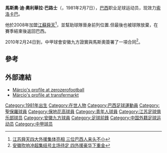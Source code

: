 {{Infobox Football biography
|          playername = 馬斯奧
|               image = 
|            fullname = Márcio de Oliveira Barros
|         dateofbirth = {{Birth date and age|1981|2|7}}
|         cityofbirth = [[里約熱內盧|里約熱內盧]]
|      countryofbirth = [[巴西|巴西]]
|              height = {{height|m=1.86}}
|            nickname = 
|            position = [[前鋒_(足球)|前鋒]]
|         currentclub = [[索洛卡巴體育會|索洛卡巴]]
|          clubnumber = 
|          youthyears = 
|          youthclubs = 
|               years = 2004-05<br/>2006<br/>2007<br/>2007<br/>2007<br/>2008<br/>2008-09<br/>2009<br/>2010<br/>2010<br/>2011<br/>2011-
|               clubs = [[聖保羅|聖保羅]] <br/> [[保地花高|保地花高]] <br/> {{tsl|en|América Futebol Clube (SP)||阿美利加(SP)}} <br/> [[青年人體育會|青年人體育會]] <br/> [[阿美利加明尼路|阿美利加(MG)]] <br/> [[江蘇舜天足球俱樂部|江蘇舜天]] <br/> [[圣十字足球俱乐部|聖十字]] <br/> [[紐迪高體育會|紐迪高]] <br/> [[索洛卡巴體育會|索洛卡巴]] <br/> [[安徽九方|安徽九方]] <br/> [[圣十字足球俱乐部|圣十字]] <br/> [[索洛卡巴體育會|索洛卡巴]]
|         caps(goals) = <br/> <br/> <br/> <br/> <br/> 20 (13)<br/> <br/> <br/> <br/> 19 (5)
|       nationalyears = 
|        nationalteam = 
| nationalcaps(goals) =  
|            pcupdate = 25 February 2010
|            ntupdate = 
}}
'''馬斯奧·迪·奧利華拉·巴路士'''（{{lang-pt|'''Márcio de Oliveira Barros'''}}，1981年2月7日），[[巴西|巴西]]职业足球运动员，现效力[[索洛卡巴體育會|索洛卡巴]]。

他於2008年加盟[[江蘇舜天足球俱樂部|江蘇舜天]]<ref>[http://sports.sohu.com/20080328/n255976504.shtml 江苏舜天四大外援集体亮相 三位巴西人来头不小]</ref>，並幫助球隊晉身前列位置.但最後也被球隊放棄，在賽季結束後返回巴西。

2010年2月24日到，中甲球會安徽九方證實與馬斯奧簽署了一項合同<ref>[http://sports.sohu.com/20100224/n270400495.shtml 安徽吹响冲超集结号主场待定 四外援豪华下重金]</ref>。

==參考==
{{reflist}}

==外部連結==
* [http://www.zerozerofootball.com/player/marcio_barros/current/profile/0/default/11279 Márcio's profile at zerozerofootball]{{dead link|date=2018年5月 |bot=InternetArchiveBot |fix-attempted=yes }}
* [https://web.archive.org/web/20091230052323/http://www.transfermarkt.co.uk/en/spieler/115325/marcio-barros/profil.html Márcio's profile at transfermarkt]

{{DEFAULTSORT:Marcio De Oliveira Barros}}
[[Category:1981年出生|Category:1981年出生]]
[[Category:在世人物|Category:在世人物]]
[[Category:巴西足球運動員|Category:巴西足球運動員]]
[[Category:聖保羅球員|Category:聖保羅球員]]
[[Category:保地花高球員|Category:保地花高球員]]
[[Category:青年人球員|Category:青年人球員]]
[[Category:江苏足球俱乐部球员|Category:江苏足球俱乐部球员]]
[[Category:安徽九方球員|Category:安徽九方球員]]
[[Category:足球前鋒|Category:足球前鋒]]
[[Category:中国外籍足球运动员|Category:中国外籍足球运动员]]
[[Category:中甲球员|Category:中甲球员]]
